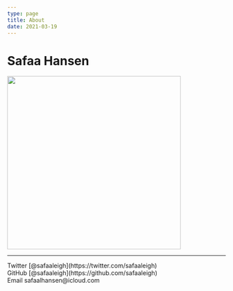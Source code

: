 ```yaml
---
type: page
title: About
date: 2021-03-19
---
```


# Safaa Hansen

<img src="https://user-images.githubusercontent.com/6674697/135581487-a14c65af-cde9-425d-a3dd-1e2183ed4a4d.jpeg" width="400px"/>

---

<div>
  Twitter [@safaaleigh](https://twitter.com/safaaleigh)
  <br />
  GitHub [@safaaleigh](https://github.com/safaaleigh)
  <br />
  Email safaalhansen@icloud.com
</div>
